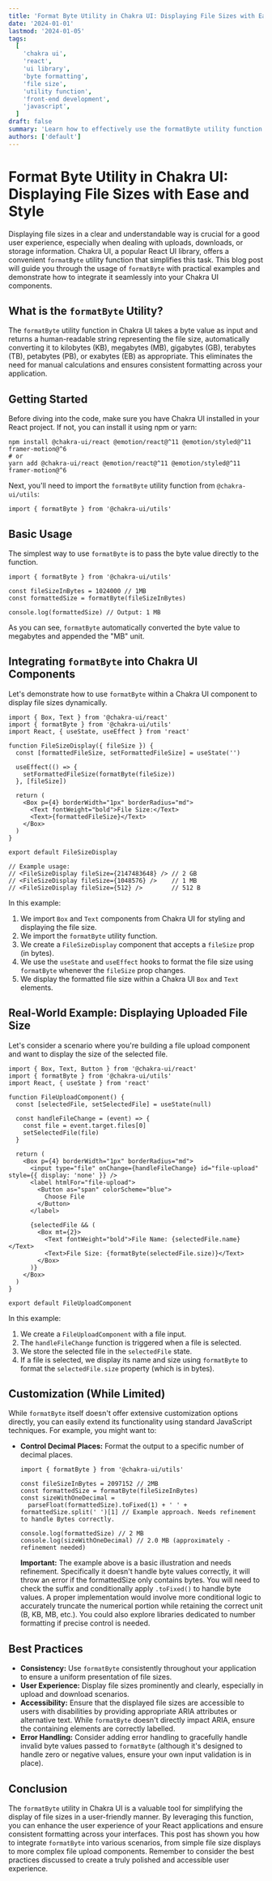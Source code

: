 ```yaml
---
title: 'Format Byte Utility in Chakra UI: Displaying File Sizes with Ease and Style'
date: '2024-01-01'
lastmod: '2024-01-05'
tags:
  [
    'chakra ui',
    'react',
    'ui library',
    'byte formatting',
    'file size',
    'utility function',
    'front-end development',
    'javascript',
  ]
draft: false
summary: 'Learn how to effectively use the formatByte utility function within Chakra UI to display file sizes in a user-friendly and visually appealing manner. This guide provides comprehensive examples and best practices for integrating this helpful tool into your React applications.'
authors: ['default']
---
```


# Format Byte Utility in Chakra UI: Displaying File Sizes with Ease and Style

Displaying file sizes in a clear and understandable way is crucial for a good user experience, especially when dealing with uploads, downloads, or storage information. Chakra UI, a popular React UI library, offers a convenient `formatByte` utility function that simplifies this task. This blog post will guide you through the usage of `formatByte` with practical examples and demonstrate how to integrate it seamlessly into your Chakra UI components.

## What is the `formatByte` Utility?

The `formatByte` utility function in Chakra UI takes a byte value as input and returns a human-readable string representing the file size, automatically converting it to kilobytes (KB), megabytes (MB), gigabytes (GB), terabytes (TB), petabytes (PB), or exabytes (EB) as appropriate. This eliminates the need for manual calculations and ensures consistent formatting across your application.

## Getting Started

Before diving into the code, make sure you have Chakra UI installed in your React project. If not, you can install it using npm or yarn:

```plaintext
npm install @chakra-ui/react @emotion/react@^11 @emotion/styled@^11 framer-motion@^6
# or
yarn add @chakra-ui/react @emotion/react@^11 @emotion/styled@^11 framer-motion@^6
```

Next, you'll need to import the `formatByte` utility function from `@chakra-ui/utils`:

```plaintext
import { formatByte } from '@chakra-ui/utils'
```

## Basic Usage

The simplest way to use `formatByte` is to pass the byte value directly to the function.

```plaintext
import { formatByte } from '@chakra-ui/utils'

const fileSizeInBytes = 1024000 // 1MB
const formattedSize = formatByte(fileSizeInBytes)

console.log(formattedSize) // Output: 1 MB
```

As you can see, `formatByte` automatically converted the byte value to megabytes and appended the "MB" unit.

## Integrating `formatByte` into Chakra UI Components

Let's demonstrate how to use `formatByte` within a Chakra UI component to display file sizes dynamically.

```plaintext
import { Box, Text } from '@chakra-ui/react'
import { formatByte } from '@chakra-ui/utils'
import React, { useState, useEffect } from 'react'

function FileSizeDisplay({ fileSize }) {
  const [formattedFileSize, setFormattedFileSize] = useState('')

  useEffect(() => {
    setFormattedFileSize(formatByte(fileSize))
  }, [fileSize])

  return (
    <Box p={4} borderWidth="1px" borderRadius="md">
      <Text fontWeight="bold">File Size:</Text>
      <Text>{formattedFileSize}</Text>
    </Box>
  )
}

export default FileSizeDisplay

// Example usage:
// <FileSizeDisplay fileSize={2147483648} /> // 2 GB
// <FileSizeDisplay fileSize={1048576} />    // 1 MB
// <FileSizeDisplay fileSize={512} />        // 512 B
```

In this example:

1.  We import `Box` and `Text` components from Chakra UI for styling and displaying the file size.
2.  We import the `formatByte` utility function.
3.  We create a `FileSizeDisplay` component that accepts a `fileSize` prop (in bytes).
4.  We use the `useState` and `useEffect` hooks to format the file size using `formatByte` whenever the `fileSize` prop changes.
5.  We display the formatted file size within a Chakra UI `Box` and `Text` elements.

## Real-World Example: Displaying Uploaded File Size

Let's consider a scenario where you're building a file upload component and want to display the size of the selected file.

```plaintext
import { Box, Text, Button } from '@chakra-ui/react'
import { formatByte } from '@chakra-ui/utils'
import React, { useState } from 'react'

function FileUploadComponent() {
  const [selectedFile, setSelectedFile] = useState(null)

  const handleFileChange = (event) => {
    const file = event.target.files[0]
    setSelectedFile(file)
  }

  return (
    <Box p={4} borderWidth="1px" borderRadius="md">
      <input type="file" onChange={handleFileChange} id="file-upload" style={{ display: 'none' }} />
      <label htmlFor="file-upload">
        <Button as="span" colorScheme="blue">
          Choose File
        </Button>
      </label>

      {selectedFile && (
        <Box mt={2}>
          <Text fontWeight="bold">File Name: {selectedFile.name}</Text>
          <Text>File Size: {formatByte(selectedFile.size)}</Text>
        </Box>
      )}
    </Box>
  )
}

export default FileUploadComponent
```

In this example:

1.  We create a `FileUploadComponent` with a file input.
2.  The `handleFileChange` function is triggered when a file is selected.
3.  We store the selected file in the `selectedFile` state.
4.  If a file is selected, we display its name and size using `formatByte` to format the `selectedFile.size` property (which is in bytes).

## Customization (While Limited)

While `formatByte` itself doesn't offer extensive customization options directly, you can easily extend its functionality using standard JavaScript techniques. For example, you might want to:

- **Control Decimal Places:** Format the output to a specific number of decimal places.

  ```plaintext
  import { formatByte } from '@chakra-ui/utils'

  const fileSizeInBytes = 2097152 // 2MB
  const formattedSize = formatByte(fileSizeInBytes)
  const sizeWithOneDecimal =
    parseFloat(formattedSize).toFixed(1) + ' ' + formattedSize.split(' ')[1] // Example approach. Needs refinement to handle Bytes correctly.

  console.log(formattedSize) // 2 MB
  console.log(sizeWithOneDecimal) // 2.0 MB (approximately - refinement needed)
  ```

  **Important:** The example above is a basic illustration and needs refinement. Specifically it doesn't handle byte values correctly, it will throw an error if the formattedSize only contains bytes. You will need to check the suffix and conditionally apply `.toFixed()` to handle byte values. A proper implementation would involve more conditional logic to accurately truncate the numerical portion while retaining the correct unit (B, KB, MB, etc.). You could also explore libraries dedicated to number formatting if precise control is needed.

## Best Practices

- **Consistency:** Use `formatByte` consistently throughout your application to ensure a uniform presentation of file sizes.
- **User Experience:** Display file sizes prominently and clearly, especially in upload and download scenarios.
- **Accessibility:** Ensure that the displayed file sizes are accessible to users with disabilities by providing appropriate ARIA attributes or alternative text. While `formatByte` doesn't directly impact ARIA, ensure the containing elements are correctly labelled.
- **Error Handling:** Consider adding error handling to gracefully handle invalid byte values passed to `formatByte` (although it's designed to handle zero or negative values, ensure your own input validation is in place).

## Conclusion

The `formatByte` utility in Chakra UI is a valuable tool for simplifying the display of file sizes in a user-friendly manner. By leveraging this function, you can enhance the user experience of your React applications and ensure consistent formatting across your interfaces. This post has shown you how to integrate `formatByte` into various scenarios, from simple file size displays to more complex file upload components. Remember to consider the best practices discussed to create a truly polished and accessible user experience.
